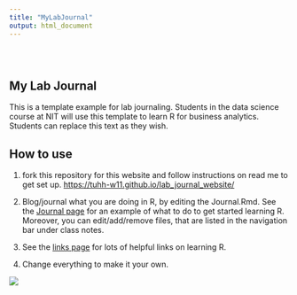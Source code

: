 ```yaml
---
title: "MyLabJournal"
output: html_document
---
```


<style type="text/css">
.title {
  display: none;
}

#getting-started img {
  margin-right: 10px;
}

</style>

<div class="row" style="padding-top: 30px;">
<div class="col-sm-6">

# **My Lab Journal**

This is a template example for lab journaling. Students in the data science course at NIT will use this template to learn R for business analytics. Students can replace this text as they wish.

## How to use

1. fork this repository for this website and follow instructions on read me to get set up. [https://tuhh-w11.github.io/lab_journal_website/](https://tuhh-w11.github.io/lab_journal_website/)

2. Blog/journal what you are doing in R, by editing the Journal.Rmd. See the [Journal page](https://tuhh-w11.github.io/lab_journal_website/) for an example of what to do to get started learning R. Moreover, you can edit/add/remove files, that are listed in the navigation bar under class notes.

3. See the [links page](https://tuhh-w11.github.io/lab_journal_website//Links.html) for lots of helpful links on learning R.

4. Change everything to make it your own.


</div>
<div class="col-sm-6">

<a href = "https://tuhh-w11.github.io/data-science/">
![](images/logo_nit_facebook.png)
</a>
</div>
